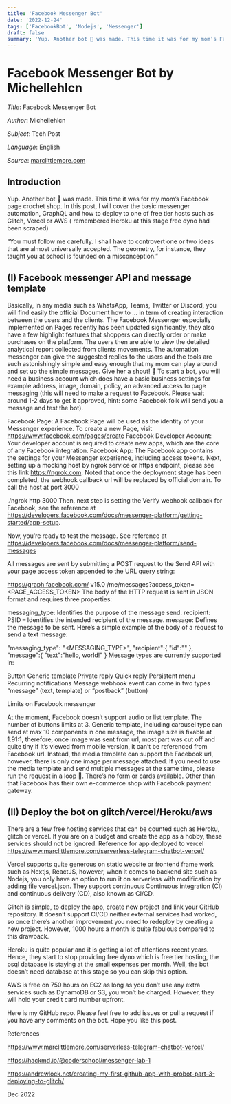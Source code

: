 ```yaml
---
title: 'Facebook Messenger Bot'
date: '2022-12-24'
tags: ['FacebookBot', 'Nodejs', 'Messenger']
draft: false
summary: 'Yup. Another bot 🤖 was made. This time it was for my mom’s Facebook page crochet shop. In this post, I will cover the basic messenger automation, GraphQL and how to deploy to one of free tier hosts such as Glitch, Vercel or AWS ...'
---
```


# Facebook Messenger Bot by Michellehlcn

_Title_: Facebook Messenger Bot

_Author_: Michellehlcn

_Subject_: Tech Post

_Language_: English

_Source_: [marclittlemore.com](https://www.marclittlemore.com/serverless-telegram-chatbot-vercel/)

## Introduction

Yup. Another bot 🤖 was made. This time it was for my mom’s Facebook page crochet shop. In this post, I will cover the basic messenger automation, GraphQL and how to deploy to one of free tier hosts such as Glitch, Vercel or AWS ( remembered Heroku at this stage free dyno had been scraped)

“You must follow me carefully. I shall have to controvert one or two
ideas that are almost universally accepted. The geometry, for instance,
they taught you at school is founded on a misconception.”

## (I) Facebook messenger API and message template
Basically, in any media such as WhatsApp, Teams, Twitter or Discord, you will find easily the official Document how to … in term of creating interaction between the users and the clients. The Facebook Messenger especially implemented on Pages recently has been updated significantly, they also have a few highlight features that shoppers can directly order or make purchases on the platform. The users then are able to view the detailed analytical report collected from clients movements. The automation messenger can give the suggested replies to the users and the tools are such astonishingly simple and easy enough that my mom can play around and set up the simple messages. Give her a shout! 👏
To start a bot, you will need a business account which does have a basic business settings for example address, image, domain, policy, an advanced access to page messaging (this will need to make a request to Facebook. Please wait around 1-2 days to get it approved, hint: some Facebook folk will send you a message and test the bot).

Facebook Page: A Facebook Page will be used as the identity of your Messenger experience. To create a new Page, visit https://www.facebook.com/pages/create
Facebook Developer Account: Your developer account is required to create new apps, which are the core of any Facebook integration.
Facebook App: The Facebook app contains the settings for your Messenger experience, including access tokens.
Next, setting up a mocking host by ngrok service or https endpoint, please see this link https://ngrok.com. Noted that once the deployment stage has been completed, the webhook callback url will be replaced by official domain. To call the host at port 3000

./ngrok http 3000
Then, next step is setting the Verify webhook callback for Facebook, see the reference at https://developers.facebook.com/docs/messenger-platform/getting-started/app-setup.

Now, you’re ready to test the message. See reference at https://developers.facebook.com/docs/messenger-platform/send-messages

All messages are sent by submitting a POST request to the Send API with your page access token appended to the URL query string:

https://graph.facebook.com/
v15.0
/me/messages?access_token=<PAGE_ACCESS_TOKEN>
The body of the HTTP request is sent in JSON format and requires three properties:

messaging_type: Identifies the purpose of the message send.
recipient: PSID – Identifies the intended recipient of the message.
message: Defines the message to be sent.
Here’s a simple example of the body of a request to send a text message:

"messaging_type": "<MESSAGING_TYPE>",
"recipient":{
  "id":"<PSID>"
},
"message":{
  "text":"hello, world!"
}
Message types are currently supported in:

Button
Generic template
Private reply
Quick reply
Persistent menu
Recurring notifications
Message webhook event can come in two types “message” (text, template) or “postback” (button)

Limits on Facebook messenger

At the moment, Facebook doesn’t support audio or list template. The number of buttons limits at 3. Generic template, including carousel type can send at max 10 components in one message, the image size is fixable at 1.91:1, therefore, once image was sent from url, most part was cut off and quite tiny if it’s viewed from mobile version, it can’t be referenced from Facebook url. Instead, the media template can support the Facebook url, however, there is only one image per message attached. If you need to use the media template and send multiple messages at the same time, please run the request in a loop 🔁. There’s no form or cards available. Other than that Facebook has their own e-commerce shop with Facebook payment gateway.

## (II) Deploy the bot on glitch/vercel/Heroku/aws

There are a few free hosting services that can be counted such as Heroku, glitch or vercel. If you are on a budget and create the app as a hobby, these services should not be ignored. Reference for app deployed to vercel https://www.marclittlemore.com/serverless-telegram-chatbot-vercel/

Vercel supports quite generous on static website or frontend frame work such as Nextjs, ReactJS, however, when it comes to backend site such as Nodejs, you only have an option to run it on serverless with modification by adding file vercel.json. They support continuous Continuous integration (CI) and continuous delivery (CD), also known as CI/CD.

Glitch is simple, to deploy the app, create new project and link your GitHub repository. It doesn’t support CI/CD neither external services had worked, so once there’s another improvement you need to redeploy by creating a new project. However, 1000 hours a month is quite fabulous compared to this drawback.

Heroku is quite popular and it is getting a lot of attentions recent years. Hence, they start to stop providing free dyno which is free tier hosting, the psql database is staying at the small expenses per month. Well, the bot doesn’t need database at this stage so you can skip this option.

AWS is free on 750 hours on EC2 as long as you don’t use any extra services such as DynamoDB or S3, you won’t be charged. However, they will hold your credit card number upfront.

Here is my GitHub repo. Please feel free to add issues or pull a request if you have any comments on the bot. Hope you like this post.

References

https://www.marclittlemore.com/serverless-telegram-chatbot-vercel/

https://hackmd.io/@coderschool/messenger-lab-1

https://andrewlock.net/creating-my-first-github-app-with-probot-part-3-deploying-to-glitch/

Dec 2022


